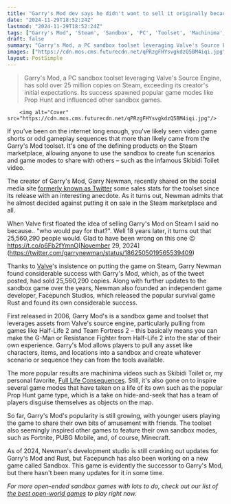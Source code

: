 ```yaml
---
title: "Garry's Mod dev says he didn't want to sell it originally because no one would pay for it – 25 million copies later, he admits he was wrong"
date: "2024-11-29T18:52:24Z"
lastmod: "2024-11-29T18:52:24Z"
tags: ["Garry's Mod", 'Steam', 'Sandbox', 'PC', 'Toolset', 'Machinima', 'Source Engine', 'Half-Life 2', 'Team Fortress 2', 'Rust', 'Facepunch Studios', 'Indie Game', 'Survival Game']
draft: false
summary: "Garry's Mod, a PC sandbox toolset leveraging Valve's Source Engine, has sold over 25 million copies on Steam, exceeding its creator's initial expectations.  Its success spawned popular game modes like Prop Hunt and influenced other sandbox games."
images: ["https://cdn.mos.cms.futurecdn.net/qPRzgFHYsvgkdzQ5BM4iqi.jpg"]
layout: PostSimple
---
```

> Garry's Mod, a PC sandbox toolset leveraging Valve's Source Engine, has sold over 25 million copies on Steam, exceeding its creator's initial expectations.  Its success spawned popular game modes like Prop Hunt and influenced other sandbox games.


        <img alt="Cover" src="https://cdn.mos.cms.futurecdn.net/qPRzgFHYsvgkdzQ5BM4iqi.jpg"/>
        
If you've been on the internet long enough, you've likely seen video game shorts or odd gameplay sequences that more than likely came from the Garry's Mod toolset. It's one of the defining products on the Steam marketplace, allowing anyone to use the sandbox to create fun scenarios and game modes to share with others – such as the infamous Skibidi Toilet video.

The creator of Garry's Mod, Garry Newman, recently shared on the social media site [formerly known as Twitter](https://x.com/garrynewman/status/1862505019565539409?s=46&t=TkWNGWhAsug6XjA07483vA) some sales stats for the toolset since its release with an interesting anecdote. As it turns out, Newman admits that he almost decided against putting it on sale in the Steam marketplace and all.

When Valve first floated the idea of selling Garry's Mod on Steam I said no because.. "who would pay for that?". Well 18 years later, it turns out that 25,560,290 people would. Glad to have been wrong on this one 😉 https://t.co/p6Fb2fYmnO[November 29, 2024](https://twitter.com/garrynewman/status/1862505019565539409)

Thanks to [Valve](https://www.gamesradar.com/tag/valve/)'s insistence on putting the game on Steam, Garry Newman found considerable success with Garry's Mod, which, as of the tweet posted, had sold 25,560,290 copies. Along with further updates to the sandbox game over the years, Newman also founded an independent game developer, Facepunch Studios, which released the popular survival game Rust and found its own considerable success.

First released in 2006, Garry Mod's is a sandbox game and toolset that leverages assets from Valve's source engine, particularly pulling from games like Half-Life 2 and Team Fortress 2 – this basically means you can make the G-Man or Resistance Fighter from Half-Life 2 into the star of their own experience. Garry's Mod allows players to pull any asset like characters, items, and locations into a sandbox and create whatever scenario or sequence they can from the tools available.

The more popular results are machinima videos such as Skibidi Toilet or, my personal favorite, [Full Life Consequences](https://www.youtube.com/watch?v=OHxyZaZlaOs). Still, it's also gone on to inspire several game modes that have taken on a life of its own such as the popular Prop Hunt game type, which is a take on hide-and-seek that has a team of players disguise themselves as objects on the map.

So far, Garry's Mod's popularity is still growing, with younger users playing the game to share their own bits of amusement with friends. The toolset also seemingly inspired other games to feature their own sandbox modes, such as Fortnite, PUBG Mobile, and, of course, Minecraft.

As of 2024, Newman's development studio is still cranking out updates for Garry's Mod and Rust, but Facepunch has also been working on a new game called Sandbox. This game is evidently the successor to Garry's Mod, but there hasn't been many updates for it in some time.

*For more open-ended sandbox games with lots to do, check out our list of *[<em>the best open-world games</em>](https://www.gamesradar.com/best-open-world-games/)* to play right now.*
        